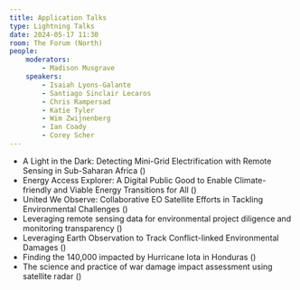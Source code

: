 ```yaml
---
title: Application Talks
type: Lightning Talks
date: 2024-05-17 11:30
room: The Forum (North)
people:
    moderators:
        - Madison Musgrave
    speakers:
        - Isaiah Lyons-Galante
        - Santiago Sinclair Lecaros
        - Chris Rampersad
        - Katie Tyler
        - Wim Zwijnenberg
        - Ian Coady
        - Corey Scher
---
```

- A Light in the Dark: Detecting Mini-Grid Electrification with Remote Sensing in Sub-Saharan Africa (<Speaker name='Isaiah Lyons-Galante' />)
- Energy Access Explorer: A Digital Public Good to Enable Climate-friendly and Viable Energy Transitions for All (<Speaker name='Santiago Sinclair Lecaros' />)
- United We Observe: Collaborative EO Satellite Efforts in Tackling Environmental Challenges (<Speaker name='Chris Rampersad' />)
- Leveraging remote sensing data for environmental project diligence and monitoring transparency (<Speaker name='Katie Tyler' />)
- Leveraging Earth Observation to Track Conflict-linked Environmental Damages (<Speaker name='Wim Zwijnenberg' />)
- Finding the 140,000 impacted by Hurricane Iota in Honduras (<Speaker name='Ian Coady' />)
- The science and practice of war damage impact assessment using satellite radar (<Speaker name='Corey Scher' />)


